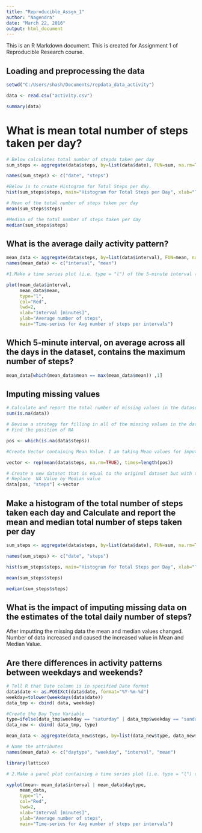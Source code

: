 ```yaml
---
title: "Reproducible_Assgn_1"
author: "Nagendra"
date: "March 22, 2016"
output: html_document
---
```


This is an R Markdown document. This is created for Assignment 1 of Reproducible Research course.

## Loading and preprocessing the data

```r
setwd("C:/Users/shash/Documents/repdata_data_activity")

data <- read.csv("activity.csv")

summary(data)
```

# What is mean total number of steps taken per day?

```r

# Below calculates total number of stepds taken per day
sum_steps <- aggregate(data$steps, by=list(data$date), FUN=sum, na.rm=TRUE)

names(sum_steps) <- c("date", "steps")

#Below is to create Histogram for Total Steps per day.
hist(sum_steps$steps, main="Histogram for Total Steps per Day", xlab="Total Steps", col="lightgreen")

# Mean of the total number of steps taken per day
mean(sum_steps$steps)

#Median of the total number of steps taken per day
median(sum_steps$steps)

```

## What is the average daily activity pattern?

```r
mean_data <- aggregate(data$steps, by=list(data$interval), FUN=mean, na.rm=TRUE)
names(mean_data) <- c("interval", "mean")

#1.Make a time series plot (i.e. type = "l") of the 5-minute interval (x-axis) and the average number of steps taken, averaged across all days (y-axis)

plot(mean_data$interval, 
     mean_data$mean, 
     type="l", 
     col="Red", 
     lwd=2, 
     xlab="Interval [minutes]", 
     ylab="Average number of steps", 
     main="Time-series for Avg number of steps per intervals")

```

## Which 5-minute interval, on average across all the days in the dataset, contains the maximum number of steps?

```r
mean_data[which(mean_data$mean == max(mean_data$mean)) ,1]

```

## Imputing missing values

```r

# Calculate and report the total number of missing values in the dataset (i.e. the total number of rows with NAs)
sum(is.na(data))

# Devise a strategy for filling in all of the missing values in the dataset. The strategy does not need to be sophisticated. For example, you could use the mean/median for that day, or the mean for that 5-minute interval, etc.
# Find the position of NA

pos <- which(is.na(data$steps))

#Create Vector containing Mean Value. I am taking Mean values for imputing the mission Numbers.

vector <- rep(mean(data$steps, na.rm=TRUE), times=length(pos))

# Create a new dataset that is equal to the original dataset but with the missing data filled in.
# Replace  NA Value by Median value
data[pos, "steps"] <-vector


```

## Make a histogram of the total number of steps taken each day and Calculate and report the mean and median total number of steps taken per day

```r

sum_steps <- aggregate(data$steps, by=list(data$date), FUN=sum, na.rm=TRUE)

names(sum_steps) <- c("date", "steps")

hist(sum_steps$steps, main="Histogram for Total Steps per Day", xlab="Total Steps", col="Blue")

mean(sum_steps$steps)

median(sum_steps$steps)
```

## What is the impact of imputing missing data on the estimates of the total daily number of steps?
After imputting the missing data the mean and median values changed. Number of data increased and caused the increased value in Mean and Median Value.

## Are there differences in activity patterns between weekdays and weekends?

```r

# Tell R that Date column is in specified Date format
data$date <- as.POSIXct(data$date, format="%Y-%m-%d")
weekday=tolower(weekdays(data$date))
data_tmp <- cbind( data, weekday)

#Create the Day Type Variable
type=ifelse(data_tmp$weekday == "saturday" | data_tmp$weekday == "sunday", "weekend", "weekday")
data_new <- cbind( data_tmp, type)

mean_data <- aggregate(data_new$steps, by=list(data_new$type, data_new$weekday, data_new$interval), mean)

# Name the attributes
names(mean_data) <- c("daytype", "weekday", "interval", "mean")

library(lattice)

# 2.Make a panel plot containing a time series plot (i.e. type = "l") of the 5-minute interval (x-axis) and the average number of steps taken, averaged across all weekday days or weekend days (y-axis)

xyplot(mean~ mean_data$interval | mean_data$daytype, 
     mean_data, 
     type="l", 
     col="Red", 
     lwd=2, 
     xlab="Interval [minutes]", 
     ylab="Average number of steps", 
     main="Time-series for Avg number of steps per intervals")
```
